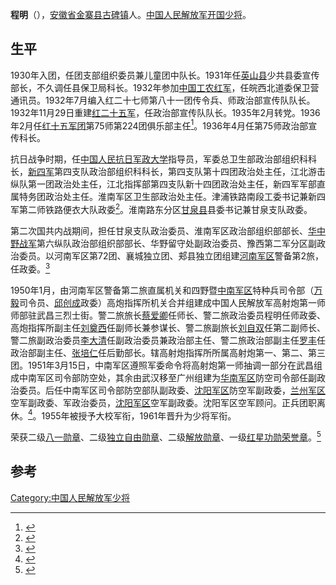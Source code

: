 '''程明'''（{{bd|1918年|9月3日|2014年|3月26日|catIdx=Cheng}}），[[安徽省|安徽省]][[金寨县|金寨县]][[古碑镇|古碑镇]]人。[[中国人民解放军开国少将|中国人民解放军开国少将]]。

==生平==
1930年入团，任团支部组织委员兼儿童团中队长。1931年任[[英山县|英山县]]少共县委宣传部长，不久调任县保卫局科长。1932年参加[[中国工农红军|中国工农红军]]，任皖西北道委保卫营通讯员。1932年7月编入红二十七师第八十一团传令兵、师政治部宣传队队长。1932年11月29日重建[[红二十五军|红二十五军]]，任政治部宣传队队长。1935年2月转党。1936年2月任[[红十五军团|红十五军团]]第75师第224团俱乐部主任<ref>{{cite news|title=程明少将|url=http://www.luandx.com/show.asp?id=604|accessdate=2014-06-30|newspaper=六安网|archive-url=https://web.archive.org/web/20160304091427/http://www.luandx.com/show.asp?id=604|archive-date=2016-03-04|dead-url=yes}}</ref>。1936年4月任第75师政治部宣传科长。

抗日战争时期，任[[中国人民抗日军政大学|中国人民抗日军政大学]]指导员，军委总卫生部政治部组织科科长，[[新四军|新四军]]第四支队政治部组织科科长，第四支队第十四团政治处主任，江北游击纵队第一团政治处主任，江北指挥部第四支队新十四团政治处主任，新四军军部直属特务团政治处主任。淮南军区卫生部政治处主任。津浦铁路南段工委书记兼新四军第二师铁路便衣大队政委<ref>{{cite news|title=解放军老将军程明逝世 曾在多个军区效力|url=http://mil.sohu.com/20140430/n399038166.shtml|accessdate=2014-06-30|newspaper=搜狐网|archive-date=2014-07-02|archive-url=https://web.archive.org/web/20140702155932/http://mil.sohu.com/20140430/n399038166.shtml|dead-url=no}}</ref>。淮南路东分区[[甘泉县_(清朝)|甘泉县]]县委书记兼甘泉支队政委。

第二次国共内战期间，担任甘泉支队政治委员、淮南军区政治部组织部部长、[[华中野战军|华中野战军]]第六纵队政治部组织部部长、华野留守处副政治委员、豫西第二军分区副政治委员。以河南军区第72团、襄城独立团、郏县独立团组建[[河南军区|河南军区]]警备第2旅，任政委。<ref>{{cite news|title=程明少将|url=http://www.ahjinzhai.gov.cn/home/detail/id/7951.html|accessdate=2014-06-30|newspaper=金寨网}}{{Dead link|date=2020年1月 |bot=InternetArchiveBot |fix-attempted=yes }}</ref>

1950年1月，由河南军区警备第二旅直属机关和四野暨[[中南军区|中南军区]]特种兵司令部（[[万毅|万毅]]司令员、[[邱创成|邱创成]]政委）高炮指挥所机关合并组建成中国人民解放军高射炮第一师师部驻武昌三烈士街。警二旅旅长[[蔡爱卿|蔡爱卿]]任师长、警二旅政治委员程明任师政委、高炮指挥所副主任[[刘奠西|刘奠西]]任副师长兼参谋长、警二旅副旅长[[刘自双|刘自双]]任第二副师长、警二旅副政治委员[[李大清|李大清]]任副政治委员兼政治部主任、警二旅政治部副主任[[罗丰|罗丰]]任政治部副主任、[[张培仁|张培仁]]任后勤部长。辖高射炮指挥所所属高射炮第一、第二、第三团。1951年3月15日，中南军区遵照军委命令将高射炮第一师抽调一部分在武昌组成中南军区司令部防空处，其余由武汉移至广州组建为[[华南军区|华南军区]]防空司令部任副政治委员。后任中南军区司令部防空部队副政委、[[沈阳军区|沈阳军区]]防空军副政委，[[兰州军区|兰州军区]]空军副政委、军政治委员，[[沈阳军区|沈阳军区]]空军副政委。沈阳军区空军顾问。正兵团职离休。<ref>{{cite news|title=程明少将|url=http://www.jzew.com/show.aspx?id=228&cid=18|accessdate=2014-06-30|newspaper=金寨E网|deadurl=yes|archiveurl=https://web.archive.org/web/20160304102444/http://www.jzew.com/show.aspx?id=228&cid=18|archivedate=2016-03-04}}</ref>。1955年被授予大校军衔，1961年晋升为少将军衔。 

荣获二级[[八一勋章_(1955年)|八一勋章]]、二级[[独立自由勋章|独立自由勋章]]、二级[[解放勋章|解放勋章]]、一级[[红星功勋荣誉章|红星功勋荣誉章]]。<ref>{{cite news|title=程明同志逝世 享年96岁|url=http://news.xinhuanet.com/politics/2014-04/28/c_1110444707.htm|accessdate=2014-06-30|newspaper=新华网}}</ref>

==参考==
{{reflist}}
[[Category:中国人民解放军少将|Category:中国人民解放军少将]]